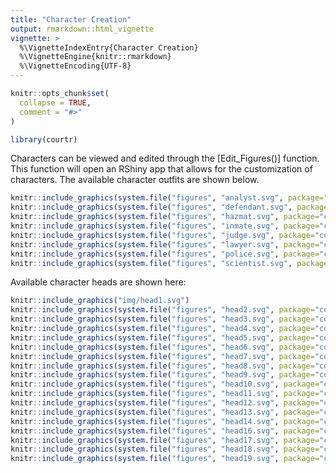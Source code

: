 ```yaml
---
title: "Character Creation"
output: rmarkdown::html_vignette
vignette: >
  %\VignetteIndexEntry{Character Creation}
  %\VignetteEngine{knitr::rmarkdown}
  %\VignetteEncoding{UTF-8}
---
```


```r
knitr::opts_chunk$set(
  collapse = TRUE,
  comment = "#>"
)

```

```r
library(courtr)
```

Characters can be viewed and edited through the [Edit_Figures()] function.
This function will open an RShiny app that allows for the customization of characters.
The available character outfits are shown below.

```r

knitr::include_graphics(system.file("figures", "analyst.svg", package="courtr", mustWork=TRUE))
knitr::include_graphics(system.file("figures", "defendant.svg", package="courtr", mustWork=TRUE))
knitr::include_graphics(system.file("figures", "hazmat.svg", package="courtr", mustWork=TRUE))
knitr::include_graphics(system.file("figures", "inmate.svg", package="courtr", mustWork=TRUE))
knitr::include_graphics(system.file("figures", "judge.svg", package="courtr", mustWork=TRUE))
knitr::include_graphics(system.file("figures", "lawyer.svg", package="courtr", mustWork=TRUE))
knitr::include_graphics(system.file("figures", "police.svg", package="courtr", mustWork=TRUE))
knitr::include_graphics(system.file("figures", "scientist.svg", package="courtr", mustWork=TRUE))

```


Available character heads are shown here:

```r

knitr::include_graphics("img/head1.svg")
knitr::include_graphics(system.file("figures", "head2.svg", package="courtr", mustWork=TRUE))
knitr::include_graphics(system.file("figures", "head3.svg", package="courtr", mustWork=TRUE))
knitr::include_graphics(system.file("figures", "head4.svg", package="courtr", mustWork=TRUE))
knitr::include_graphics(system.file("figures", "head5.svg", package="courtr", mustWork=TRUE))
knitr::include_graphics(system.file("figures", "head6.svg", package="courtr", mustWork=TRUE))
knitr::include_graphics(system.file("figures", "head7.svg", package="courtr", mustWork=TRUE))
knitr::include_graphics(system.file("figures", "head8.svg", package="courtr", mustWork=TRUE))
knitr::include_graphics(system.file("figures", "head9.svg", package="courtr", mustWork=TRUE))
knitr::include_graphics(system.file("figures", "head10.svg", package="courtr", mustWork=TRUE))
knitr::include_graphics(system.file("figures", "head11.svg", package="courtr", mustWork=TRUE))
knitr::include_graphics(system.file("figures", "head12.svg", package="courtr", mustWork=TRUE))
knitr::include_graphics(system.file("figures", "head13.svg", package="courtr", mustWork=TRUE))
knitr::include_graphics(system.file("figures", "head14.svg", package="courtr", mustWork=TRUE))
knitr::include_graphics(system.file("figures", "head16.svg", package="courtr", mustWork=TRUE))
knitr::include_graphics(system.file("figures", "head17.svg", package="courtr", mustWork=TRUE))
knitr::include_graphics(system.file("figures", "head18.svg", package="courtr", mustWork=TRUE))
knitr::include_graphics(system.file("figures", "head19.svg", package="courtr", mustWork=TRUE))

```
